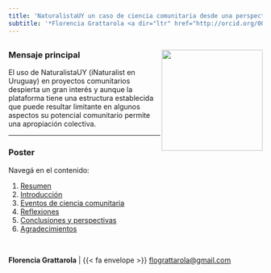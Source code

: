 ```yaml
---
title: 'NaturalistaUY un caso de ciencia comunitaria desde una perspectiva crítica'
subtitle: '*Florencia Grattarola <a dir="ltr" href="http://orcid.org/0000-0001-8282-5732" target="_blank"><img class="is-rounded" src="/images/orcid.svg" width="15"></a>, Lucía Bergós <a dir="ltr" href="http://orcid.org/0000-0003-2330-3808" target="_blank"><img class="is-rounded" src="/images/orcid.svg" width="15"></a>, Magdalena Carabio, Solana González <a dir="ltr" href="http://orcid.org/0000-0003-2697-7365" target="_blank"><img class="is-rounded" src="/images/orcid.svg" width="15"></a> y Rodrigo Montiel <a dir="ltr" href="http://orcid.org/0009-0000-3128-5502" target="_blank"><img class="is-rounded" src="/images/orcid.svg" width="15"></a>*.'
---
```


<img class="is-rounded" src="images/CAPS-2024-logo.png" width="200" align="right">
---

### Mensaje principal
El uso de NaturalistaUY (iNaturalist en Uruguay) en proyectos comunitarios despierta un gran interés y aunque la plataforma tiene una estructura establecida que puede resultar limitante en algunos aspectos su potencial comunitario permite una apropiación colectiva.  

---

### Poster 

Navegá en el contenido:  

1. [Resumen](/abstract)  
2. [Introducción](/intro)  
3. [Eventos de ciencia comunitaria](/events)
4. [Reflexiones](/reflections) 
5. [Conclusiones y perspectivas](/future_directions)   
6. [Agradecimientos](/acknowledgments)   

<br>

**Florencia Grattarola** | {{< fa envelope >}} [flograttarola@gmail.com](mailto:flograttarola@gmail.com) 